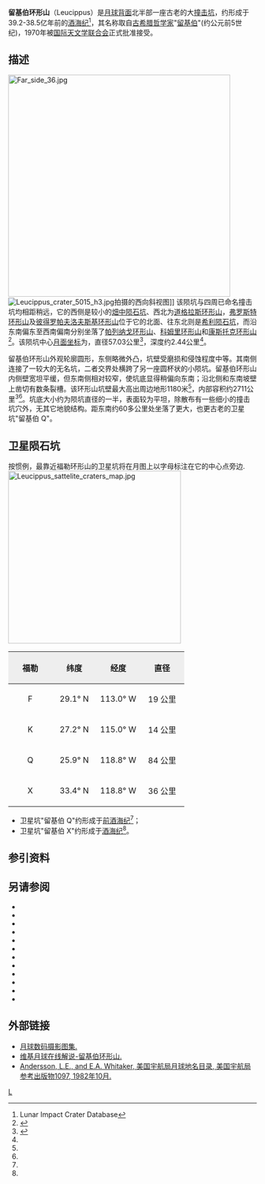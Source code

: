 {{lunar crater data|
 image=Normal leucippus-clem1.jpg|240px|
 caption=[[克莱门汀号|克莱门汀号]]拍摄的图像|
 latitude=29.24|
 N_or_S=N|
 longitude=116.41|
 E_or_W=W|
 diameter=57.03公里|
 depth=2.44公里|
 colong=116|
 eponym=[[留基伯|留基伯]]}}

'''留基伯环形山'''（Leucippus）是[[月球背面|月球背面]]北半部一座古老的大[[撞击坑|撞击坑]]，约形成于39.2-38.5亿年前的[[酒海纪|酒海纪]]<ref name=LICD>Lunar Impact Crater Database</ref>，其名称取自[[古希腊|古希腊]][[哲学家|哲学家]]"[[留基伯|留基伯]]"(约公元前5世纪)，1970年被[[国际天文学联合会|国际天文学联合会]]正式批准接受。

==描述==
[[Image:Far_side_36.jpg|450px]]
[[Image:Leucippus_crater_5015_h3.jpg|thumb]]拍摄的西向斜视图]] 
该陨坑与四周已命名撞击坑均相距稍远，它的西侧是较小的[[畑中陨石坑|畑中陨石坑]]、西北为[[道格拉斯环形山|道格拉斯环形山]]，[[弗罗斯特环形山|弗罗斯特环形山]]及[[彼得罗帕夫洛夫斯基环形山|彼得罗帕夫洛夫斯基环形山]]位于它的北面、往东北则是[[希利陨石坑|希利陨石坑]]，而沿东南偏东至西南偏南分别坐落了[[帕列纳戈环形山|帕列纳戈环形山]]、[[科姆里环形山|科姆里环形山]]和[[康斯托克环形山|康斯托克环形山]]<ref>{{Cite web |url=http://planetarynames.wr.usgs.gov/images/Lunar/lac_53_lo.pdf |title=Crater Leucippus on the map LAC-53. |accessdate=2017-03-18 |archive-date=2020-06-01 |archive-url=https://web.archive.org/web/20200601201116/https://planetarynames.wr.usgs.gov/images/Lunar/lac_53_lo.pdf |dead-url=no }}</ref>。该陨坑中心[[月面坐标|月面坐标]]为{{Coord|29.24|N|116.41|W|globe:Moon|nogoogle=1|noosm=1}}，直径57.03公里<ref name="IAU">{{Cite web |url=http://planetarynames.wr.usgs.gov/Feature/3364 |title=Directory of the International Astronomical Union |access-date=2017-03-18 |archive-date=2020-12-13 |archive-url=https://web.archive.org/web/20201213223553/https://planetarynames.wr.usgs.gov/Feature/3364 |dead-url=no }}</ref>，深度约2.44公里<ref name="LICD"/>。

留基伯环形山外观轮廓圆形，东侧略微外凸，坑壁受磨损和侵蚀程度中等。其南侧连接了一较大的无名坑，二者交界处横跨了另一座圆杯状的小陨坑。留基伯环形山内侧壁宽坦平缓，但东南侧相对较窄，使坑底显得稍偏向东南；沿北侧和东南坡壁上凿切有数条裂槽。该环形山坑壁最大高出周边地形1180米<ref name="LICD"/>，内部容积约2711公里<sup>3</sup><ref name="LICD"/>。坑底大小约为陨坑直径的一半，表面较为平坦，除散布有一些细小的撞击坑穴外，无其它地貌结构。距东南约60多公里处坐落了更大，也更古老的卫星坑"留基伯 Q"。

==卫星陨石坑==
按惯例，最靠近福勒环形山的卫星坑将在月图上以字母标注在它的中心点旁边.
[[Image:Leucippus_sattelite_craters_map.jpg|350px]]

{| class="wikitable"
!width="25%" style="background:#eeeeee;" |福勒 
!width="25%" style="background:#eeeeee;" |纬度
!width="25%" style="background:#eeeeee;" |经度
!width="25%" style="background:#eeeeee;" |直径
|-
|align="center"|F
|align="center"|29.1° N
|align="center"|113.0° W
|align="center"|19 公里
|-
|align="center"|K
|align="center"|27.2° N
|align="center"|115.0° W
|align="center"|14 公里
|-
|align="center"|Q
|align="center"|25.9° N
|align="center"|118.8° W
|align="center"|84 公里
|-
|align="center"|X
|align="center"|33.4° N
|align="center"|118.8° W
|align="center"|36 公里
|}{{clear}}
* 卫星坑"留基伯 Q"约形成于[[前酒海纪|前酒海纪]]<ref name="LICD"/>；
* 卫星坑"留基伯 X"约形成于[[酒海纪|酒海纪]]<ref name="LICD"/>。

==参引资料==
{{Reflist}}

==另请参阅==
{{refbegin}}
* {{cite book
  | last1 = Andersson
  | first1 = L. E.
  | last2 = Whitaker
  | first2 = E. A.
  | authorlink2 = Ewen Whitaker
  | date = 1982
  | title = [[NASA|NASA]] Catalogue of Lunar Nomenclature
  | publisher = NASA RP-1097
  | ref = harv
  }}
* {{cite web
  | last = Blue
  | first = Jennifer
  | date = July 25, 2007
  | title = Gazetteer of Planetary Nomenclature
  | publisher = [[United_States_Geological_Survey|USGS]]
  | url = http://planetarynames.wr.usgs.gov/
  | accessdate = 2007-08-05
  | ref = harv
  | archive-date = 2012-04-08
  | archive-url = https://www.webcitation.org/66mXDr4G9?url=http://planetarynames.wr.usgs.gov/
  | dead-url = no
  }}
* {{cite book
  | last1 = Bussey
  | first1 = B.
  | authorlink1 = Ben Bussey
  | last2 = Spudis
  | first2 = P.
  | authorlink2 = Paul Spudis
  | date = 2004
  | title = The Clementine Atlas of the Moon
  | publisher = Cambridge University Press
  | location = New York
  | isbn = 978-0-521-81528-4
  | ref = harv
  }}
* {{cite book
  | last1 = Cocks
  | first1 = Elijah E.
  | last2 = Cocks
  | first2 = Josiah C.
  | date = 1995
  | title = Who's Who on the Moon: A Biographical Dictionary of Lunar Nomenclature
  | url = https://archive.org/details/isbn_9780936389271
  | publisher = Tudor Publishers
  | isbn = 978-0-936389-27-1
  | ref = harv
  }}
* {{cite web
  | last = McDowell
  | first = Jonathan
  | date = July 15, 2007
  | url = http://host.planet4589.org/astro/lunar/
  | title = Lunar Nomenclature
  | publisher = Jonathan's Space Report
  | accessdate = 2007-10-24
  | ref = harv
  | archive-date = 2012-05-26
  | archive-url = https://www.webcitation.org/67wcYNfK3?url=http://host.planet4589.org/astro/lunar/
  | dead-url = no
  }}
* {{cite journal| last1 = Menzel| first1 = D. H.| last2 = Minnaert| first2 = M.| last3 = Levin| first3 = B.| last4 = Dollfus| first4 = A.| last5 = Bell| first5 = B.| title = Report on Lunar Nomenclature by the Working Group of Commission 17 of the IAU| doi = 10.1007/BF00171763| journal = Space Science Reviews| volume = 12| issue = 2| pages = 136–186| date = 1971| bibcode = 1971SSRv...12..136M| ref = harv}}
* {{cite book
  | first = Patrick
  | last = Moore
  | authorlink = Patrick Moore
  | date = 2001
  | title = On the Moon
  | url = https://archive.org/details/patrickmooreonmo00patr
  | publisher = Sterling Publishing Co.
  | isbn = 978-0-304-35469-6
  | ref = harv
  }}
* {{cite book
  | first = Fred W.
  | last = Price
  | date = 1988
  | title = The Moon Observer's Handbook
  | publisher = Cambridge University Press
  | isbn = 978-0-521-33500-3
  | ref = harv
  }}
* {{cite book
  | last = Rükl
  | first = Antonín
  | authorlink = Antonín Rükl
  | date = 1990
  | title = Atlas of the Moon
  | publisher = Kalmbach Books
  | isbn = 978-0-913135-17-4
  | ref = harv
  }}
* {{cite book
  | last = Webb
  | first = Rev. T. W.
  | authorlink = Thomas William Webb
  | date = 1962
  | title = Celestial Objects for Common Telescopes
  | url = https://archive.org/details/celestialobjects00webb
  | edition = 6th revised
  | publisher = Dover
  | isbn = 978-0-486-20917-3
  | ref = harv
  }}
* {{cite book
  | first = Ewen A.
  | last = Whitaker
  | authorlink = Ewen Whitaker
  | date = 1999
  | title = Mapping and Naming the Moon
  | publisher = Cambridge University Press
  | isbn = 978-0-521-62248-6
  | ref = harv
  }}
* {{cite book
  | first = Peter T.
  | last = Wlasuk
  | date = 2000
  | title = Observing the Moon
  | publisher = Springer
  | isbn = 978-1-85233-193-1
  | ref = harv
 }}
{{refend}}

==外部链接==
*[http://www.lpi.usra.edu/resources/lunar_orbiter/bin/srch_nam.shtml?Leucippus%7C0 月球数码摄影图集.] {{Wayback|url=http://www.lpi.usra.edu/resources/lunar_orbiter/bin/srch_nam.shtml?Leucippus%7C0 |date=20170218064906 }}
*[http://the-moon.wikispaces.com/Leucippus 维基月球在线解说-留基伯环形山.] {{Wayback|url=http://the-moon.wikispaces.com/Leucippus |date=20180530152409 }}
*[http://planet4589.org/astro/lunar/RP-1097.pdf Andersson, L.E., and E.A. Whitaker, 美国宇航局月球地名目录, 美国宇航局参考出版物1097, 1982年10月.] {{Wayback|url=http://planet4589.org/astro/lunar/RP-1097.pdf |date=20141006125838 }}

[[Category:月球环形山|L]]
{{月球環形山 (L-N)}}